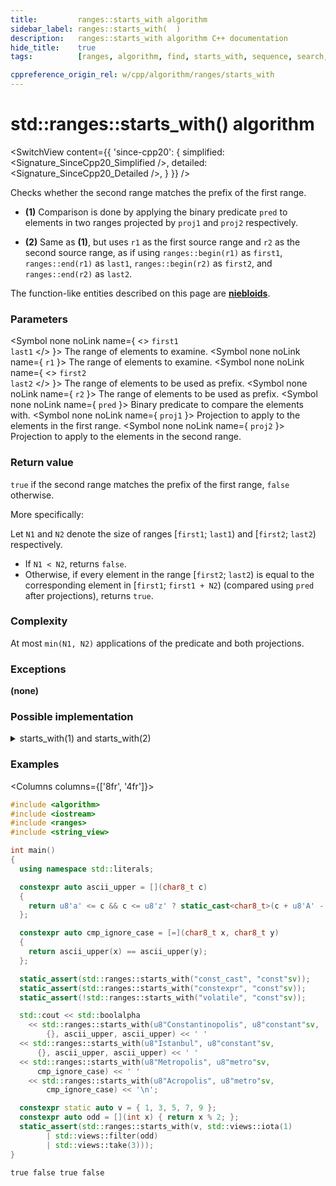 ```yaml
---
title:         ranges::starts_with algorithm
sidebar_label: ranges::starts_with(  )
description:   ranges::starts_with algorithm C++ documentation
hide_title:    true
tags:          [ranges, algorithm, find, starts_with, sequence, search, look]

cppreference_origin_rel: w/cpp/algorithm/ranges/starts_with
---
```



<!----------------- Codes ---------------------->


# std::ranges::starts_with() algorithm

<SwitchView content={{
	'since-cpp20': {
		simplified:	<Signature_SinceCpp20_Simplified />,
		detailed:	<Signature_SinceCpp20_Detailed />,
	}
}} />

Checks whether the second range matches the prefix of the first range.

- **(1)** Comparison is done by applying the binary predicate `pred` to elements in two ranges projected by `proj1` and `proj2` respectively.

- **(2)** Same as **(1)**, but uses `r1` as the first source range and `r2` as the second source range,
  as if using `ranges::begin(r1)` as `first1`, `ranges::end(r1)` as `last1`, `ranges::begin(r2)` as `first2`, and `ranges::end(r2)` as `last2`.

The function-like entities described on this page are [**niebloids**](#).

### Parameters

<SymbolTable>

  <Symbol none noLink name={ <> <code>first1</code> <br/> <code>last1</code> </> }>
    The range of elements to examine.
  </Symbol>
  <Symbol none noLink name={ <code>r1</code> }>
    The range of elements to examine.
  </Symbol>
  <Symbol none noLink name={ <> <code>first2</code> <br/> <code>last2</code> </> }>
    The range of elements to be used as prefix.
  </Symbol>
  <Symbol none noLink name={ <code>r2</code> }>
    The range of elements to be used as prefix.
  </Symbol>
  <Symbol none noLink name={ <code>pred</code> }>
    Binary predicate to compare the elements with.
  </Symbol>
  <Symbol none noLink name={ <code>proj1</code> }>
    Projection to apply to the elements in the first range.
  </Symbol>
  <Symbol none noLink name={ <code>proj2</code> }>
    Projection to apply to the elements in the second range.
  </Symbol>

</SymbolTable>

### Return value

`true` if the second range matches the prefix of the first range, `false` otherwise.

More specifically:

Let `N1` and `N2` denote the size of ranges [`first1`; `last1`) and [`first2`; `last2`) respectively.

- If `N1 < N2`, returns `false`.
- Otherwise, if every element in the range [`first2`; `last2`) is equal to the corresponding element in [`first1`; `first1 + N2`) (compared using `pred` after projections), returns `true`.

### Complexity

At most `min(N1, N2)` applications of the predicate and both projections.

### Exceptions

**(none)**

### Possible implementation

<details>
<summary>starts_with(1) and starts_with(2)</summary>

```cpp
struct starts_with_fn
{
    template<std::input_iterator I1, std::sentinel_for<I1> S1,
             std::input_iterator I2, std::sentinel_for<I2> S2,
             class Pred = ranges::equal_to,
             class Proj1 = std::identity, class Proj2 = std::identity>
    requires std::indirectly_comparable<I1, I2, Pred, Proj1, Proj2>
    constexpr bool operator()(I1 first1, S1 last1, I2 first2, S2 last2,
                              Pred pred = {}, Proj1 proj1 = {}, Proj2 proj2 = {}) const
    {
        return ranges::mismatch(std::move(first1), last1, std::move(first2), last2,
                                std::move(pred), std::move(proj1), std::move(proj2)
                               ).in2 == last2;
    }

    template<ranges::input_range R1, ranges::input_range R2,
             class Pred = ranges::equal_to,
             class Proj1 = std::identity, class Proj2 = std::identity>
    requires std::indirectly_comparable<ranges::iterator_t<R1>,
                                        ranges::iterator_t<R2>,
                                        Pred, Proj1, Proj2>
    constexpr bool operator()(R1&& r1, R2&& r2,
                              Pred pred = {}, Proj1 proj1 = {}, Proj2 proj2 = {}) const
    {
        return (*this)(ranges::begin(r1), ranges::end(r1),
                       ranges::begin(r2), ranges::end(r2),
                       std::move(pred), std::move(proj1), std::move(proj2));
    }
};

inline constexpr starts_with_fn starts_with {};
```

</details>

### Examples

<Columns columns={['8fr', '4fr']}>
<div>

```cpp title='Main.cpp' showLineNumbers
#include <algorithm>
#include <iostream>
#include <ranges>
#include <string_view>

int main()
{
  using namespace std::literals;

  constexpr auto ascii_upper = [](char8_t c)
  {
    return u8'a' <= c && c <= u8'z' ? static_cast<char8_t>(c + u8'A' - u8'a') : c;
  };

  constexpr auto cmp_ignore_case = [=](char8_t x, char8_t y)
  {
    return ascii_upper(x) == ascii_upper(y);
  };

  static_assert(std::ranges::starts_with("const_cast", "const"sv));
  static_assert(std::ranges::starts_with("constexpr", "const"sv));
  static_assert(!std::ranges::starts_with("volatile", "const"sv));

  std::cout << std::boolalpha
    << std::ranges::starts_with(u8"Constantinopolis", u8"constant"sv,
        {}, ascii_upper, ascii_upper) << ' '
  << std::ranges::starts_with(u8"Istanbul", u8"constant"sv,
      {}, ascii_upper, ascii_upper) << ' '
  << std::ranges::starts_with(u8"Metropolis", u8"metro"sv,
      cmp_ignore_case) << ' '
    << std::ranges::starts_with(u8"Acropolis", u8"metro"sv,
        cmp_ignore_case) << '\n';

  constexpr static auto v = { 1, 3, 5, 7, 9 };
  constexpr auto odd = [](int x) { return x % 2; };
  static_assert(std::ranges::starts_with(v, std::views::iota(1)
        | std::views::filter(odd)
        | std::views::take(3)));
}
```

</div>
<div>

```plaintext title="Output"
true false true false
```

</div>
</Columns>
